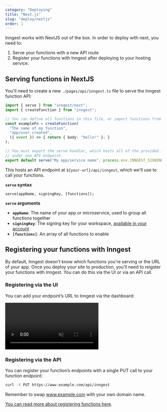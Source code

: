 ```yaml
---
category: "Deploying"
title: "Next.js"
slug: "deploy/nextjs"
order: 1
---
```


Inngest works with NextJS out of the box.  In order to deploy with next, you need to:

1. Serve your functions with a new API route
2. Register your functions with Inngest after deploying to your hosting service.

## Serving functions in NextJS

You'll need to create a new `./pages/api/inngest.ts`
file to serve the Inngest function API:

```ts
import { serve } from "inngest/next";
import { createFunction } from "inngest";

// You can define all functions in this file, or import functions from other files.
const exampleFn = createFunction(
  "The name of my function",
  "app/user.created",
  ({ event }) => { return { body: "hello!" }; }
);

// You must export the serve handler, which hosts all of the provided functions
// under one API endpoint.
export default serve("My app/service name", process.env.INNGEST_SIGNING_KEY, [exampleFn]);
```

This hosts an API endpoint at `${your-url}/api/inngest`, which we'll use to call your
functions.

**`serve` syntax**

```
serve(appName, signingKey, [functions]);
```

**`serve` arguments**

- **`appName`**:  The name of your app or microservice, used to group all functions together
- **`signingKey`**: The signing key for your workspace, [available in your account](https://app.inngest.com/secrets)
- **`[functions]`**: An array of all functions to enable

## Registering your functions with Inngest

By default, Inngest doesn't know which functions you're serving or the URL of your app. Once you
deploy your site to production, you'll need to reigster your functions with Inngest.  You can do
this via the UI or via an API call.

### Registering via the UI

You can add your endpoint’s URL to Inngest via the dashboard:

<video controls autoPlay loop muted>
  <source
    src="/assets/docs/sdk-deploy.mp4"
    type="video/mp4"
  />
</video>

### Registering via the API

You can register your function’s endpoints with a single PUT call to your function endpoint:

```bash
curl -X PUT https://www.example.com/api/inngest
```

Remember to swap www.example.com with your own domain name.


[You can read more about registering functions here](/docs/deploy#registering-live-functions-with-inngest).
